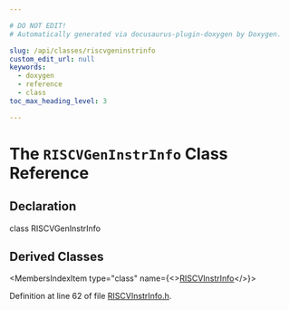 ```yaml
---

# DO NOT EDIT!
# Automatically generated via docusaurus-plugin-doxygen by Doxygen.

slug: /api/classes/riscvgeninstrinfo
custom_edit_url: null
keywords:
  - doxygen
  - reference
  - class
toc_max_heading_level: 3

---
```





# The `RISCVGenInstrInfo` Class Reference

<DoxygenPage pluginConfig={pluginConfig}>



## Declaration

<CodeBlock>class RISCVGenInstrInfo</CodeBlock>

## Derived Classes

<MembersIndex>

<MembersIndexItem
  type="class"
  name={<><a href="/docs/api/classes/llvm/riscvinstrinfo">RISCVInstrInfo</a></>}>
</MembersIndexItem>

</MembersIndex>


Definition at line 62 of file <a href="/docs/api/files/lib/lib/target/lib/target/riscv/riscvinstrinfo-h">RISCVInstrInfo.h</a>.

</DoxygenPage>
